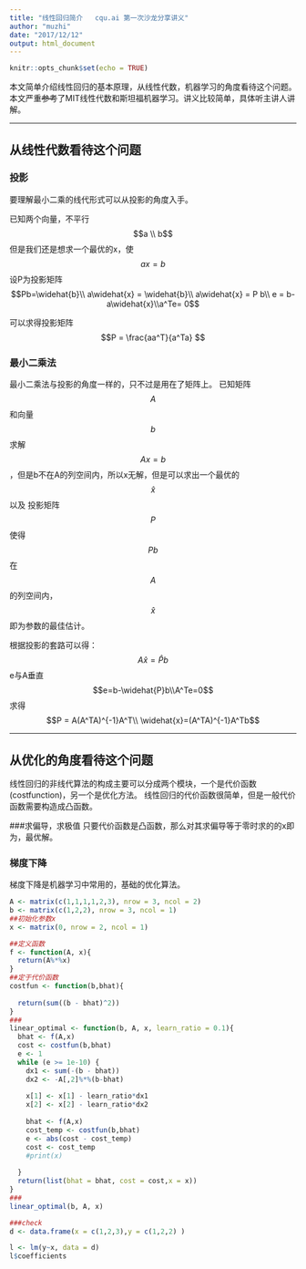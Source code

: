 ```yaml
---
title: "线性回归简介   cqu.ai 第一次沙龙分享讲义"
author: "muzhi"
date: "2017/12/12"
output: html_document
---
```


```r
knitr::opts_chunk$set(echo = TRUE)
```
本文简单介绍线性回归的基本原理，从线性代数，机器学习的角度看待这个问题。本文严重~~参考~~了MIT线性代数和斯坦福机器学习。讲义比较简单，具体听主讲人讲解。

----
## 从线性代数看待这个问题

### 投影
要理解最小二乘的线代形式可以从投影的角度入手。

已知两个向量，不平行
$$a \\ b$$
但是我们还是想求一个最优的x，使$$ax=b$$
设P为投影矩阵
$$Pb=\widehat{b}\\
a\widehat{x} = \widehat{b}\\
a\widehat{x} = P b\\
e = b-a\widehat{x}\\a^Te= 0$$



可以求得投影矩阵
$$P = \frac{aa^T}{a^Ta} $$






### 最小二乘法
最小二乘法与投影的角度一样的，只不过是用在了矩阵上。
已知矩阵$$A$$和向量$$b$$ 
求解
$$Ax = b$$，但是b不在A的列空间内，所以x无解，但是可以求出一个最优的$$\widehat{x}$$以及
投影矩阵$$P$$
使得$$Pb$$在$$A$$的列空间内，$$\widehat{x}$$即为参数的最佳估计。

根据投影的套路可以得：
$$A\widehat{x}=\widehat{P}b$$
e与A垂直
$$e=b-\widehat{P}b\\A^Te=0$$
求得
$$P = A(A^TA)^{-1}A^T\\
\widehat{x}=(A^TA)^{-1}A^Tb$$

***
## 从优化的角度看待这个问题
线性回归的非线代算法的构成主要可以分成两个模块，一个是代价函数(costfunction)，另一个是优化方法。
线性回归的代价函数很简单，但是一般代价函数需要构造成凸函数。

###求偏导，求极值
只要代价函数是凸函数，那么对其求偏导等于零时求的的x即为，最优解。

### 梯度下降
梯度下降是机器学习中常用的，基础的优化算法。

```r
A <- matrix(c(1,1,1,1,2,3), nrow = 3, ncol = 2)
b <- matrix(c(1,2,2), nrow = 3, ncol = 1)
##初始化参数x
x <- matrix(0, nrow = 2, ncol = 1)

##定义函数
f <- function(A, x){
  return(A%*%x)
}
##定于代价函数
costfun <- function(b,bhat){
  
  return(sum((b - bhat)^2))
}
###
linear_optimal <- function(b, A, x, learn_ratio = 0.1){
  bhat <- f(A,x)
  cost <- costfun(b,bhat)
  e <- 1
  while (e >= 1e-10) {
    dx1 <- sum(-(b - bhat))
    dx2 <- -A[,2]%*%(b-bhat)
    
    x[1] <- x[1] - learn_ratio*dx1
    x[2] <- x[2] - learn_ratio*dx2
    
    bhat <- f(A,x)
    cost_temp <- costfun(b,bhat)
    e <- abs(cost - cost_temp)
    cost <- cost_temp
    #print(x)
    
  }
  return(list(bhat = bhat, cost = cost,x = x))
}
###
linear_optimal(b, A, x)

###check
d <- data.frame(x = c(1,2,3),y = c(1,2,2) )

l <- lm(y~x, data = d)
l$coefficients

```



